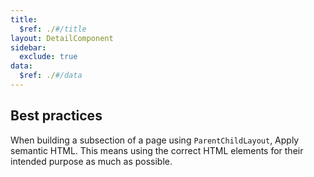 ```yaml
---
title:
  $ref: ./#/title
layout: DetailComponent
sidebar:
  exclude: true
data:
  $ref: ./#/data
---
```


## Best practices

When building a subsection of a page using `ParentChildLayout`, Apply semantic HTML. This means using the correct HTML elements for their intended purpose as much as possible.
